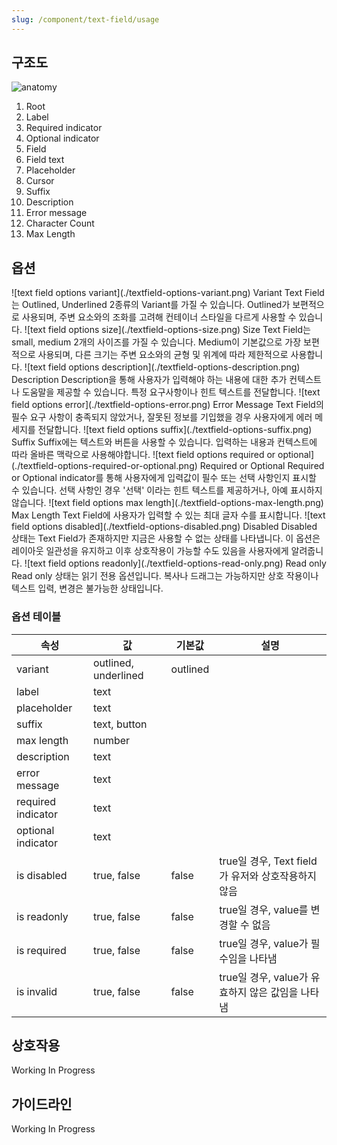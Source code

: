 ```yaml
---
slug: /component/text-field/usage
---
```


## 구조도

![anatomy](./anatomy.png)

1. Root
2. Label
3. Required indicator
4. Optional indicator
5. Field
6. Field text
7. Placeholder
8. Cursor
9. Suffix
10. Description
11. Error message
12. Character Count
13. Max Length

## 옵션

<HalfCard>
  <HalfCardImageCell>
    ![text field options variant](./textfield-options-variant.png)
  </HalfCardImageCell>
  <HalfCardDescriptionCell>
    <HalfCardDescriptionTitle>Variant</HalfCardDescriptionTitle>
    <HalfCardDescription>
      Text Field는 Outlined, Underlined 2종류의 Variant를 가질 수 있습니다.
      Outlined가 보편적으로 사용되며, 주변 요소와의 조화를 고려해 컨테이너
      스타일을 다르게 사용할 수 있습니다.
    </HalfCardDescription>
  </HalfCardDescriptionCell>
</HalfCard>

<HalfCard>
  <HalfCardImageCell>
    ![text field options size](./textfield-options-size.png)
  </HalfCardImageCell>
  <HalfCardDescriptionCell>
    <HalfCardDescriptionTitle>Size</HalfCardDescriptionTitle>
    <HalfCardDescription>
      Text Field는 small, medium 2개의 사이즈를 가질 수 있습니다. Medium이
      기본값으로 가장 보편적으로 사용되며, 다른 크기는 주변 요소와의 균형 및
      위계에 따라 제한적으로 사용합니다.
    </HalfCardDescription>
  </HalfCardDescriptionCell>
</HalfCard>

<HalfCard>
  <HalfCardImageCell>
    ![text field options description](./textfield-options-description.png)
  </HalfCardImageCell>
  <HalfCardDescriptionCell>
    <HalfCardDescriptionTitle>Description</HalfCardDescriptionTitle>
    <HalfCardDescription>
      Description을 통해 사용자가 입력해야 하는 내용에 대한 추가 컨텍스트나
      도움말을 제공할 수 있습니다. 특정 요구사항이나 힌트 텍스트를 전달합니다.
    </HalfCardDescription>
  </HalfCardDescriptionCell>
</HalfCard>

<HalfCard>
  <HalfCardImageCell>
    ![text field options error](./textfield-options-error.png)
  </HalfCardImageCell>
  <HalfCardDescriptionCell>
    <HalfCardDescriptionTitle>Error Message</HalfCardDescriptionTitle>
    <HalfCardDescription>
      Text Field의 필수 요구 사항이 충족되지 않았거나, 잘못된 정보를 기입했을
      경우 사용자에게 에러 메세지를 전달합니다.
    </HalfCardDescription>
  </HalfCardDescriptionCell>
</HalfCard>

<HalfCard>
  <HalfCardImageCell>
    ![text field options suffix](./textfield-options-suffix.png)
  </HalfCardImageCell>
  <HalfCardDescriptionCell>
    <HalfCardDescriptionTitle>Suffix</HalfCardDescriptionTitle>
    <HalfCardDescription>
      Suffix에는 텍스트와 버튼을 사용할 수 있습니다. 입력하는 내용과 컨텍스트에
      따라 올바른 맥락으로 사용해야합니다.
    </HalfCardDescription>
  </HalfCardDescriptionCell>
</HalfCard>

<HalfCard>
  <HalfCardImageCell>
    ![text field options required or
    optional](./textfield-options-required-or-optional.png)
  </HalfCardImageCell>
  <HalfCardDescriptionCell>
    <HalfCardDescriptionTitle>Required or Optional</HalfCardDescriptionTitle>
    <HalfCardDescription>
      Required or Optional indicator를 통해 사용자에게 입력값이 필수 또는 선택
      사항인지 표시할 수 있습니다. 선택 사항인 경우 '선택' 이라는 힌트 텍스트를
      제공하거나, 아예 표시하지 않습니다.
    </HalfCardDescription>
  </HalfCardDescriptionCell>
</HalfCard>

<HalfCard>
  <HalfCardImageCell>
    ![text field options max length](./textfield-options-max-length.png)
  </HalfCardImageCell>
  <HalfCardDescriptionCell>
    <HalfCardDescriptionTitle>Max Length</HalfCardDescriptionTitle>
    <HalfCardDescription>
      Text Field에 사용자가 입력할 수 있는 최대 글자 수를 표시합니다.
    </HalfCardDescription>
  </HalfCardDescriptionCell>
</HalfCard>

<HalfCard>
  <HalfCardImageCell>
    ![text field options disabled](./textfield-options-disabled.png)
  </HalfCardImageCell>
  <HalfCardDescriptionCell>
    <HalfCardDescriptionTitle>Disabled</HalfCardDescriptionTitle>
    <HalfCardDescription>
      Disabled 상태는 Text Field가 존재하지만 지금은 사용할 수 없는 상태를
      나타냅니다. 이 옵션은 레이아웃 일관성을 유지하고 이후 상호작용이 가능할
      수도 있음을 사용자에게 알려줍니다.
    </HalfCardDescription>
  </HalfCardDescriptionCell>
</HalfCard>

<HalfCard>
  <HalfCardImageCell>
    ![text field options readonly](./textfield-options-read-only.png)
  </HalfCardImageCell>
  <HalfCardDescriptionCell>
    <HalfCardDescriptionTitle>Read only</HalfCardDescriptionTitle>
    <HalfCardDescription>
      Read only 상태는 읽기 전용 옵션입니다. 복사나 드래그는 가능하지만 상호
      작용이나 텍스트 입력, 변경은 불가능한 상태입니다.
    </HalfCardDescription>
  </HalfCardDescriptionCell>
</HalfCard>

<br />

### 옵션 테이블

| 속성               | 값                   | 기본값   | 설명                                               |
| ------------------ | -------------------- | -------- | -------------------------------------------------- |
| variant            | outlined, underlined | outlined |
| label              | text                 |          |                                                    |
| placeholder        | text                 |          |                                                    |
| suffix             | text, button         |          |                                                    |
| max length         | number               |          |
| description        | text                 |          |                                                    |
| error message      | text                 |          |                                                    |
| required indicator | text                 |          |                                                    |
| optional indicator | text                 |          |                                                    |
| is disabled        | true, false          | false    | true일 경우, Text field가 유저와 상호작용하지 않음 |
| is readonly        | true, false          | false    | true일 경우, value를 변경할 수 없음                |
| is required        | true, false          | false    | true일 경우, value가 필수임을 나타냄               |
| is invalid         | true, false          | false    | true일 경우, value가 유효하지 않은 값임을 나타냄   |

## 상호작용

Working In Progress

## 가이드라인

Working In Progress
